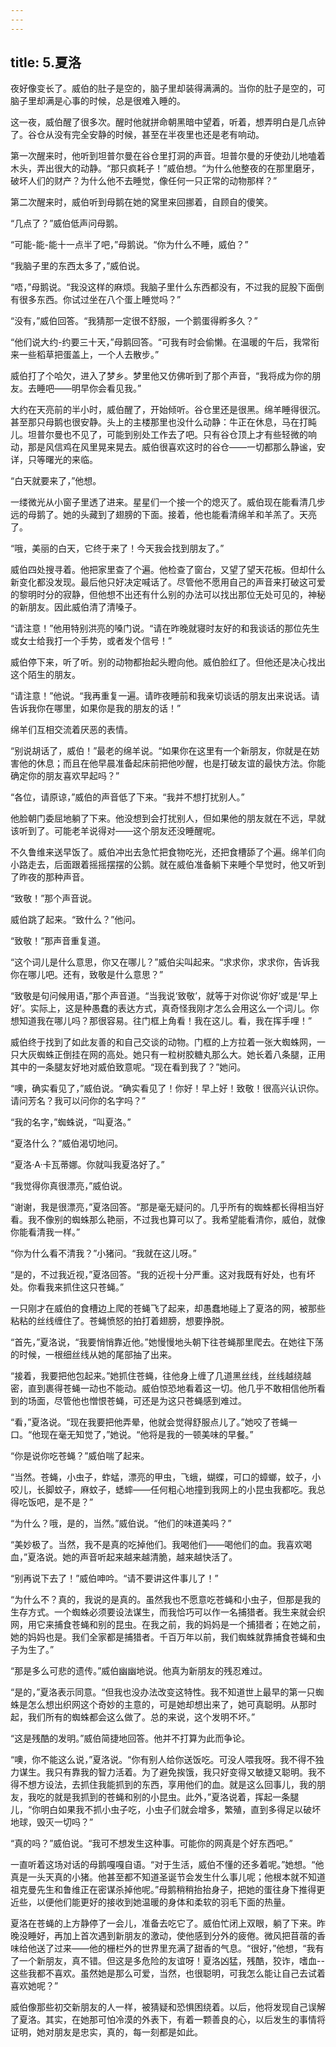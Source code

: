 ```yaml
---
---
---
```

title: 5.夏洛
---




夜好像变长了。威伯的肚子是空的，脑子里却装得满满的。当你的肚子是空的，可脑子里却满是心事的时候，总是很难入睡的。

这一夜，威伯醒了很多次。醒时他就拼命朝黑暗中望着，听着，想弄明白是几点钟了。谷仓从没有完全安静的时候，甚至在半夜里也还是老有响动。

第一次醒来时，他听到坦普尔曼在谷仓里打洞的声音。坦普尔曼的牙使劲儿地嗑着木头，弄出很大的动静。“那只疯耗子！”威伯想。“为什么他整夜的在那里磨牙，破坏人们的财产？为什么他不去睡觉，像任何一只正常的动物那样？”

第二次醒来时，威伯听到母鹅在她的窝里来回挪着，自顾自的傻笑。

“几点了？”威伯低声问母鹅。

“可能-能-能十一点半了吧，”母鹅说。“你为什么不睡，威伯？”

“我脑子里的东西太多了，”威伯说。

“唔，”母鹅说。“我没这样的麻烦。我脑子里什么东西都没有，不过我的屁股下面倒有很多东西。你试过坐在八个蛋上睡觉吗？”

“没有，”威伯回答。“我猜那一定很不舒服，一个鹅蛋得孵多久？”

“他们说大约-约要三十天，”母鹅回答。“可我有时会偷懒。在温暖的午后，我常衔来一些稻草把蛋盖上，一个人去散步。”

威伯打了个哈欠，进入了梦乡。梦里他又仿佛听到了那个声音，“我将成为你的朋友。去睡吧——明早你会看见我。”

大约在天亮前的半小时，威伯醒了，开始倾听。谷仓里还是很黑。绵羊睡得很沉。甚至那只母鹅也很安静。头上的主楼那里也没什么动静：牛正在休息，马在打盹儿。坦普尔曼也不见了，可能到别处工作去了吧。只有谷仓顶上才有些轻微的响动，那是风信鸡在风里晃来晃去。威伯很喜欢这时的谷仓——一切都那么静谧，安详，只等曙光的来临。

“白天就要来了，”他想。

一缕微光从小窗子里透了进来。星星们一个接一个的熄灭了。威伯现在能看清几步远的母鹅了。她的头藏到了翅膀的下面。接着，他也能看清绵羊和羊羔了。天亮了。

“哦，美丽的白天，它终于来了！今天我会找到朋友了。”

威伯四处搜寻着。他把家里查了个遍。他检查了窗台，又望了望天花板。但却什么新变化都没发现。最后他只好决定喊话了。尽管他不愿用自己的声音来打破这可爱的黎明时分的寂静，但他想不出还有什么别的办法可以找出那位无处可见的，神秘的新朋友。因此威伯清了清嗓子。

“请注意！”他用特别洪亮的嗓门说。“请在昨晚就寝时友好的和我谈话的那位先生或女士给我打一个手势，或者发个信号！”

威伯停下来，听了听。别的动物都抬起头瞪向他。威伯脸红了。但他还是决心找出这个陌生的朋友。

“请注意！”他说。“我再重复一遍。请昨夜睡前和我亲切谈话的朋友出来说话。请告诉我你在哪里，如果你是我的朋友的话！”

绵羊们互相交流着厌恶的表情。

“别说胡话了，威伯！”最老的绵羊说。“如果你在这里有一个新朋友，你就是在妨害他的休息；而且在他早晨准备起床前把他吵醒，也是打破友谊的最快方法。你能确定你的朋友喜欢早起吗？”

“各位，请原谅，”威伯的声音低了下来。“我并不想打扰别人。”

他脸朝门委屈地躺了下来。他没想到会打扰别人，但如果他的朋友就在不远，早就该听到了。可能老羊说得对——这个朋友还没睡醒呢。

不久鲁维来送早饭了。威伯冲出去急忙把食物吃光，还把食槽舔了个遍。绵羊们向小路走去，后面跟着摇摇摆摆的公鹅。就在威伯准备躺下来睡个早觉时，他又听到了昨夜的那种声音。

“致敬！”那个声音说。

威伯跳了起来。“致什么？”他问。

“致敬！”那声音重复道。

“这个词儿是什么意思，你又在哪儿？”威伯尖叫起来。“求求你，求求你，告诉我你在哪儿吧。还有，致敬是什么意思？”

“致敬是句问候用语，”那个声音道。“当我说‘致敬’，就等于对你说‘你好’或是‘早上好’。实际上，这是种愚蠢的表达方式，真奇怪我刚才怎么会用这么一个词儿。你想知道我在哪儿吗？那很容易。往门框上角看！我在这儿。看，我在挥手哩！”

威伯终于找到了如此友善的和自己交谈的动物。门框的上方拉着一张大蜘蛛网，一只大灰蜘蛛正倒挂在网的高处。她只有一粒树胶糖丸那么大。她长着八条腿，正用其中的一条腿友好地对威伯致意呢。“现在看到我了？”她问。

“噢，确实看见了，”威伯说。“确实看见了！你好！早上好！致敬！很高兴认识你。请问芳名？我可以问你的名字吗？”

“我的名字，”蜘蛛说，“叫夏洛。”

“夏洛什么？”威伯渴切地问。

“夏洛·A·卡瓦蒂娜。你就叫我夏洛好了。”

“我觉得你真很漂亮，”威伯说。

“谢谢，我是很漂亮，”夏洛回答。“那是毫无疑问的。几乎所有的蜘蛛都长得相当好看。我不像别的蜘蛛那么艳丽，不过我也算可以了。我希望能看清你，威伯，就像你能看清我一样。”

“你为什么看不清我？”小猪问。“我就在这儿呀。”

“是的，不过我近视，”夏洛回答。“我的近视十分严重。这对我既有好处，也有坏处。你看我来抓住这只苍蝇。”

一只刚才在威伯的食槽边上爬的苍蝇飞了起来，却愚蠢地碰上了夏洛的网，被那些粘粘的丝线缠住了。苍蝇愤怒的拍打着翅膀，想要挣脱。

“首先，”夏洛说，“我要悄悄靠近他。”她慢慢地头朝下往苍蝇那里爬去。在她往下荡的时候，一根细丝线从她的尾部抽了出来。

“接着，我要把他包起来。”她抓住苍蝇，往他身上缠了几道黑丝线，丝线越绕越密，直到裹得苍蝇一动也不能动。威伯惊恐地看着这一切。他几乎不敢相信他所看到的场面，尽管他也憎恨苍蝇，可还是为这只苍蝇感到难过。

“看，”夏洛说。“现在我要把他弄晕，他就会觉得舒服点儿了。”她咬了苍蝇一口。“他现在毫无知觉了，”她说。“他将是我的一顿美味的早餐。”

“你是说你吃苍蝇？”威伯喘了起来。

“当然。苍蝇，小虫子，蚱蜢，漂亮的甲虫，飞蛾，蝴蝶，可口的蟑螂，蚊子，小咬儿，长脚蚊子，麻蚊子，蟋蟀——任何粗心地撞到我网上的小昆虫我都吃。我总得吃饭吧，是不是？”

“为什么？哦，是的，当然。”威伯说。“他们的味道美吗？”

“美妙极了。当然，我不是真的吃掉他们。我喝他们——喝他们的血。我喜欢喝血，”夏洛说。她的声音听起来越来越清脆，越来越快活了。

“别再说下去了！”威伯呻吟。“请不要讲这件事儿了！”

“为什么不？真的，我说的是真的。虽然我也不愿意吃苍蝇和小虫子，但那是我的生存方式。一个蜘蛛必须要设法谋生，而我恰巧可以作一名捕猎者。我生来就会织网，用它来捕食苍蝇和别的昆虫。在我之前，我的妈妈是一个捕猎者；在她之前，她的妈妈也是。我们全家都是捕猎者。千百万年以前，我们蜘蛛就靠捕食苍蝇和虫子为生了。”

“那是多么可悲的遗传。”威伯幽幽地说。他真为新朋友的残忍难过。

“是的，”夏洛表示同意。“但我也没办法改变这特性。我不知道世上最早的第一只蜘蛛是怎么想出织网这个奇妙的主意的，可是她却想出来了，她可真聪明。从那时起，我们所有的蜘蛛都会这么做了。总的来说，这个发明不坏。”

“这是残酷的发明。”威伯简捷地回答。他并不打算为此而争论。

“噢，你不能这么说，”夏洛说。“你有别人给你送饭吃。可没人喂我呀。我不得不独力谋生。我只有靠我的智力活着。为了避免挨饿，我只好变得又敏捷又聪明。我不得不想方设法，去抓住我能抓到的东西，享用他们的血。就是这么回事儿，我的朋友，我吃的就是我抓到的苍蝇和别的小昆虫。此外，”夏洛说着，挥起一条腿儿，“你明白如果我不抓小虫子吃，小虫子们就会增多，繁殖，直到多得足以破坏地球，毁灭一切吗？”

“真的吗？”威伯说。“我可不想发生这种事。可能你的网真是个好东西吧。”

一直听着这场对话的母鹅嘎嘎自语。“对于生活，威伯不懂的还多着呢。”她想。“他真是一头天真的小猪。他甚至都不知道圣诞节会发生什么事儿呢；他根本就不知道祖克曼先生和鲁维正在密谋杀掉他呢。”母鹅稍稍抬抬身子，把她的蛋往身下推得更近些，以便他们能更好的接收到她温暖的身体和柔软的羽毛下面的热量。

夏洛在苍蝇的上方静停了一会儿，准备去吃它了。威伯忙闭上双眼，躺了下来。昨晚没睡好，再加上首次遇到新朋友的激动，使他感到分外的疲倦。微风把苜蓿的香味给他送了过来——他的栅栏外的世界里充满了甜香的气息。“很好，”他想，“我有了一个新朋友，真不错。但这是多危险的友谊呀！夏洛凶猛，残酷，狡诈，嗜血--这些我都不喜欢。虽然她是那么可爱，当然，也很聪明，可我怎么能让自己去试着喜欢她呢？”

威伯像那些初交新朋友的人一样，被猜疑和恐惧困绕着。以后，他将发现自己误解了夏洛。其实，在她那可怕冷漠的外表下，有着一颗善良的心，以后发生的事情将证明，她对朋友是忠实，真的，每一刻都是如此。
